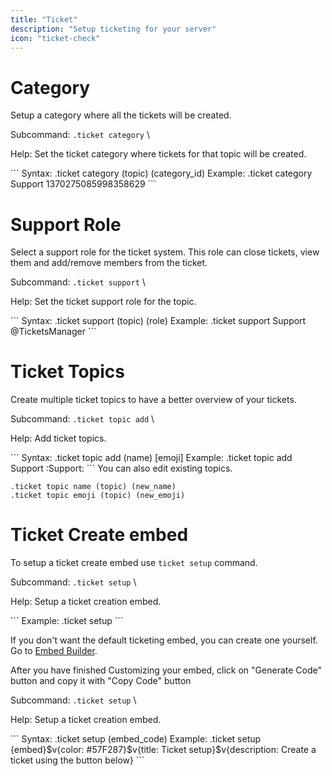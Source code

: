 ```yaml
---
title: "Ticket"
description: "Setup ticketing for your server"
icon: "ticket-check"
---
```


# Category

Setup a category where all the tickets will be created.

Subcommand: `.ticket category` \

Help: Set the ticket category where tickets for that topic will be created. 

<Tabs>
  <Tab title="Usage">
    ```
    Syntax: .ticket category (topic) (category_id)
    Example: .ticket category Support 1370275085998358629
    ```
  </Tab>
</Tabs>

# Support Role

Select a support role for the ticket system. This role can close tickets, view them and add/remove members from the ticket.

Subcommand: `.ticket support` \

Help: Set the ticket support role for the topic. 

<Tabs>
  <Tab title="Usage">
    ```
    Syntax: .ticket support (topic) (role)
    Example: .ticket support Support @TicketsManager
    ```
  </Tab>
</Tabs>

# Ticket Topics

Create multiple ticket topics to have a better overview of your tickets.

Subcommand: `.ticket topic add` \

Help: Add ticket topics. 

<Tabs>
  <Tab title="Usage">
    ```
    Syntax: .ticket topic add (name) [emoji]
    Example: .ticket topic add Support :Support: 
    ```
  </Tab>
</Tabs>

<Info>
  You can also edit existing topics.
</Info>

```
.ticket topic name (topic) (new_name)
.ticket topic emoji (topic) (new_emoji)
```

# Ticket Create embed

To setup a ticket create embed use `ticket setup` command.

Subcommand: `.ticket setup` \

Help: Setup a ticket creation embed. 

<Tabs>
  <Tab title="Usage">
    ```
    Example: .ticket setup 
    ```
  </Tab>
</Tabs>

If you don't want the default ticketing embed, you can create one yourself. Go to [Embed Builder](https://nyxie.space/embed).

After you have finished Customizing your embed, click on "Generate Code" button and copy it with "Copy Code" button

Subcommand: `.ticket setup` \

Help: Setup a ticket creation embed. 

<Tabs>
  <Tab title="Usage">
    ```
    Syntax: .ticket setup (embed_code)
    Example: .ticket setup {embed}$v{color: #57F287}$v{title: Ticket setup}$v{description: Create a ticket using the button below}
    ```
  </Tab>
</Tabs>